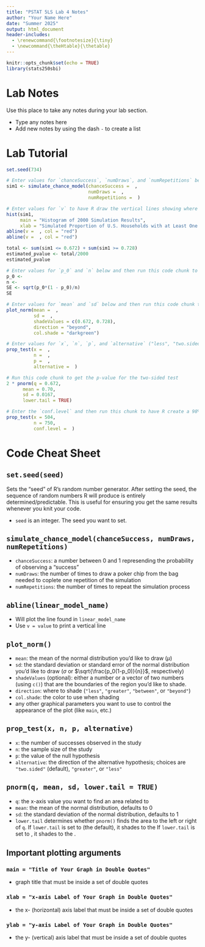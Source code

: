 ```yaml
---
title: "PSTAT 5LS Lab 4 Notes"
author: "Your Name Here"
date: "Summer 2025"
output: html_document
header-includes:
  - \renewcommand{\footnotesize}{\tiny}
  - \newcommand{\theHtable}{\thetable}
---
```

```r
knitr::opts_chunk$set(echo = TRUE)
library(stats250sbi)
```

# Lab Notes

Use this place to take any notes during your lab section.

- Type any notes here
- Add new notes by using the dash `-` to create a list

# Lab Tutorial

```r
set.seed(734)
```

```r
# Enter values for `chanceSuccess`, `numDraws`, and `numRepetitions` below and then run this chunk (be sure to run the `setSeed` chunk above before you run this one)
sim1 <- simulate_chance_model(chanceSuccess =  , 
                              numDraws =  , 
                              numRepetitions =  )
```

```r
# Enter values for `v` to have R draw the vertical lines showing where unusual values lie in the histogram of the 2000 repetitions of the simulation. Then run this chunk to create the histogram
hist(sim1, 
     main = "Histogram of 2000 Simulation Results",
     xlab = "Simulated Proportion of U.S. Households with at Least One Pet")
abline(v =  , col = "red")
abline(v =  , col = "red")
```

```r
total <- sum(sim1 <= 0.672) + sum(sim1 >= 0.728)  
estimated_pvalue <- total/2000
estimated_pvalue

```

```r
# Enter values for `p_0` and `n` below and then run this code chunk to compute the standard error for the normal distribution
p_0 <- 
n <- 
SE <- sqrt(p_0*(1 - p_0)/n)
SE 
```

```r
# Enter values for `mean` and `sd` below and then run this code chunk to visualize the p-value for the hypothesis test
plot_norm(mean =  , 
          sd =  , 
          shadeValues = c(0.672, 0.728), 
          direction = "beyond", 
          col.shade = "darkgreen")
```

```r
# Enter values for `x`, `n`, `p`, and `alternative` ("less", "two.sided", "greater" with the quotation marks) below and then run this code chunk 
prop_test(x =  , 
          n =  , 
          p =  , 
          alternative =  )
```

```r
# Run this code chunk to get the p-value for the two-sided test
2 * pnorm(q = 0.672, 
      mean = 0.70, 
      sd = 0.0167, 
      lower.tail = TRUE)
```

```r
# Enter the `conf.level` and then run this chunk to have R create a 98% confidence interval
prop_test(x = 504, 
          n = 750,
          conf.level =  )
```

# Code Cheat Sheet

## `set.seed(seed)`
Sets the "seed" of R's random number generator. After setting the seed, the sequence of random numbers R will produce is entirely determined/predictable. This is useful for ensuring you get the same results whenever you knit your code.

- `seed` is an integer. The seed you want to set.

## `simulate_chance_model(chanceSuccess, numDraws, numRepetitions)`

- `chanceSuccess`: a number between 0 and 1 represending the probability of observing a "success"
- `numDraws`: the number of times to draw a poker chip from the bag needed to coplete one repetition of the simulation
- `numRepetitions`: the number of times to repeat the simulation process

## `abline(linear_model_name)`

- Will plot the line found in `linear_model_name`
- Use `v = value` to print a vertical line

## `plot_norm()` 

- `mean`: the mean of the normal distribution you'd like to draw ($\mu$)
- `sd`: the standard deviation or standard error of the normal distribution you'd like to draw ($\sigma$ or $\sqrt{\frac{p_0(1-p_0)}{n}}$, respectively)
- `shadeValues` (optional): either a number or a vector of two numbers (using `c()`) that are the boundaries of the region you'd like to shade.
- `direction`: where to shade (`"less"`, `"greater"`, `"between"`, or `"beyond"`)
- `col.shade`: the color to use when shading
- any other graphical parameters you want to use to control the appearance of the plot (like `main`, etc.)

## `prop_test(x, n, p, alternative)`

- `x`: the number of successes observed in the study
- `n`: the sample size of the study
- `p`: the value of the null hypothesis
- `alternative`: the direction of the alternative hypothesis; choices are `"two.sided"` (default), `"greater"`, or `"less"`

## `pnorm(q, mean, sd, lower.tail = TRUE)`

- `q`: the x-axis value you want to find an area related to
- `mean`: the mean of the normal distribution, defaults to 0
- `sd`: the standard deviation of the normal distribution, defaults to 1
- `lower.tail` determines whether `pnorm()` finds the area to the left or right of `q`. If `lower.tail` is set to \textcolor{blue}{`TRUE`} (the default), it shades to the \textcolor{blue}{LEFT} If `lower.tail` is set to \textcolor{red}{`FALSE`}, it shades to the \textcolor{red}{RIGHT}.

## Important plotting arguments

### `main = "Title of Your Graph in Double Quotes"`
- graph title that must be inside a set of double quotes

### `xlab = "x-axis Label of Your Graph in Double Quotes"`
- the x- (horizontal) axis label that must be inside a set of double quotes

### `ylab = "y-axis Label of Your Graph in Double Quotes"`
- the y- (vertical) axis label that must be inside a set of double quotes
